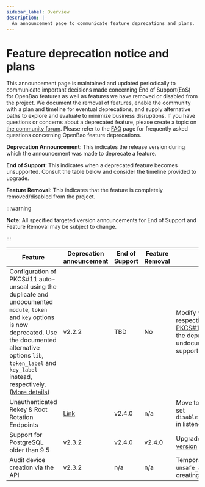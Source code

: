```yaml
---
sidebar_label: Overview
description: |-
  An announcement page to communicate feature deprecations and plans.
---
```


# Feature deprecation notice and plans

This announcement page is maintained and updated periodically to communicate important decisions made concerning End of Support(EoS) for OpenBao features as well as features we have removed or disabled from the project. We document the removal of features, enable the community with a plan and timeline for eventual deprecations, and supply alternative paths to explore and evaluate to minimize business disruptions. If you have questions or concerns about a deprecated feature, please create a topic on [the community forum](https://github.com/orgs/openbao/discussions). Please refer to the [FAQ](faq.mdx) page for frequently asked questions concerning OpenBao feature deprecations.

**Deprecation Announcement**: This indicates the release version during which the announcement was made to deprecate a feature.

**End of Support**: This indicates when a deprecated feature becomes unsupported. Consult the table below and consider the timeline provided to upgrade.

**Feature Removal**: This indicates that the feature is completely removed/disabled from the project.

:::warning

**Note**: All specified targeted version announcements for End of Support and Feature Removal may be subject to change.

:::

| Feature | Deprecation announcement | End of Support | Feature Removal | Migration Path/Impact | Resources |
| ------- | ------------------------ | -------------- | --------------- | --------------------- | --------- |
| Configuration of PKCS#11 auto-unseal using the duplicate and undocumented `module`, `token` and `key` options is now deprecated. Use the documented alternative options `lib`, `token_label` and `key_label` instead, respectively. ([More details](https://github.com/openbao/go-kms-wrapping/pull/33#discussion_r2112177962)) | v2.2.2                   | TBD            | No              | Modify your configuration file to use the respective supported option, see [PKCS#11 Unseal](../configuration/seal/pkcs11.mdx). Impact is minimal as the deprecated options were undocumented. The switch to the supported options should be trivial.     | [PKCS#11 Unseal](../configuration/seal/pkcs11.mdx) |
| Unauthenticated Rekey & Root Rotation Endpoints | [Link](unauthed-rekey.mdx) | v2.4.0 | n/a | Move to future authenticated variants or set `disable_unauthed_rekey_endpoints=false` in listeners explicitly. | [Listener Configuration](../configuration/listener/index.mdx) |
| Support for PostgreSQL older than 9.5 | v2.3.2 | v2.4.0 | v2.4.0 | Upgrade to a [supported PostgreSQL version](https://endoflife.date/postgresql) | [PostgreSQL configuration](../configuration/storage/postgresql.mdx) |
| Audit device creation via the API | v2.3.2 | n/a | n/a | Temporarily set `unsafe_allow_api_audit_creation` when creating new audit devices | [Server configuration](../configuration/index.mdx), [Audit devices](../audit/index.mdx) |
